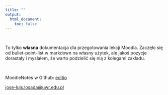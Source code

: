 ```yaml
---
title: ""
output: 
  html_document:
    toc: false
---
```

<br/>

To tylko **własna** dokumentacja dla przegotowania lekcji Moodla. Zaczęło się od bullet-point-list w markdown na własny użytek, ale jakoś pozycje dorastały i myslałem, że warto podzielić się nią z kolegami zakładu.

<br/>

<i class="fa fa-github"></i> MoodleNotes w Github: <a href="https://github.com/editio">editio</a></p> 

<i class="far fa-envelope"></i> [jose-luis.losada@uwr.edu.pl](mailto:jose-luis.losada@uwr.edu.pl)